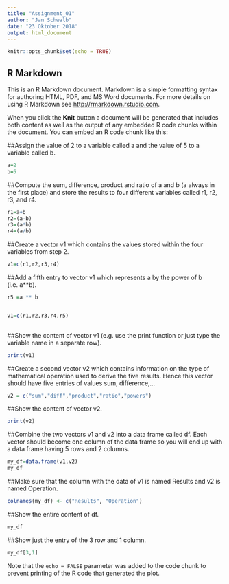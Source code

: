 ```yaml
---
title: "Assignment_01"
author: "Jan Schwalb"
date: "23 Oktober 2018"
output: html_document
---
```


```r
knitr::opts_chunk$set(echo = TRUE)
```

## R Markdown

This is an R Markdown document. Markdown is a simple formatting syntax for authoring HTML, PDF, and MS Word documents. For more details on using R Markdown see <http://rmarkdown.rstudio.com>.

When you click the **Knit** button a document will be generated that includes both content as well as the output of any embedded R code chunks within the document. You can embed an R code chunk like this:

##Assign the value of 2 to a variable called a and the value of 5 to a variable called b.

```r
a=2
b=5
```

##Compute the sum, difference, product and ratio of a and b (a always in the first place) and store the results to four different variables called r1, r2, r3, and r4.

```r
r1=a+b
r2=(a-b)
r3=(a*b)
r4=(a/b)

```


##Create a vector v1 which contains the values stored within the four variables from step 2.

```r
v1=c(r1,r2,r3,r4)

```


##Add a fifth entry to vector v1 which represents a by the power of b (i.e. a**b).

```r
r5 =a ** b


v1=c(r1,r2,r3,r4,r5)
 
```

##Show the content of vector v1 (e.g. use the print function or just type the variable name in a separate row).

```r
print(v1)

```

##Create a second vector v2 which contains information on the type of mathematical operation used to derive the five results. Hence this vector should have five entries of values sum, difference,…


```r
v2 = c("sum","diff","product","ratio","powers")

```


##Show the content of vector v2.

```r
print(v2)

```

##Combine the two vectors v1 and v2 into a data frame called df. Each vector should become one column of the data frame so you will end up with a data frame having 5 rows and 2 columns.

```r
my_df=data.frame(v1,v2)
my_df

```


##Make sure that the column with the data of v1 is named Results and v2 is named Operation.


```r
colnames(my_df) <- c("Results", "Operation")


```

##Show the entire content of df.

```r
my_df

```

##Show just the entry of the 3 row and 1 column.

```r

my_df[3,1]
```



Note that the `echo = FALSE` parameter was added to the code chunk to prevent printing of the R code that generated the plot.
